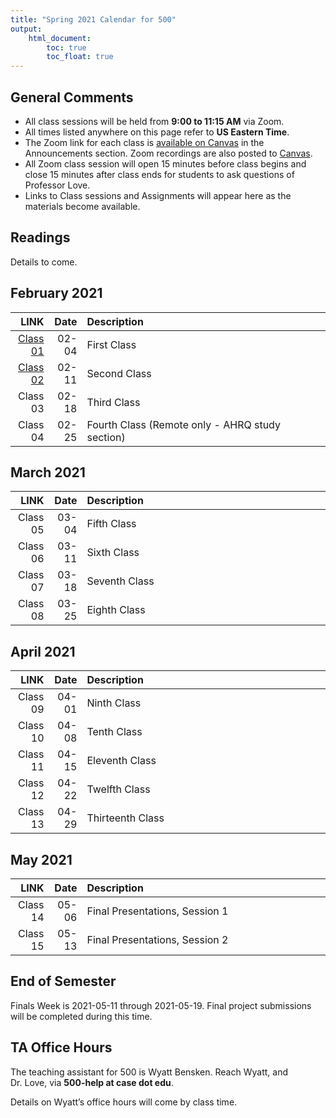 ```yaml
---
title: "Spring 2021 Calendar for 500"
output: 
    html_document:
        toc: true
        toc_float: true
---
```


## General Comments {-}

- All class sessions will be held from **9:00 to 11:15 AM** via Zoom. 
- All times listed anywhere on this page refer to **US Eastern Time**.
- The Zoom link for each class is [available on Canvas](https://canvas.case.edu) in the Announcements section. Zoom recordings are also posted to [Canvas](https://canvas.case.edu).
- All Zoom class session will open 15 minutes before class begins and close 15 minutes after class ends for students to ask questions of Professor Love.
- Links to Class sessions and Assignments will appear here as the materials become available.

## Readings

Details to come.

## February 2021

LINK | Date | Description
--------: | -------: | :-------------------------------------------------------
[Class 01](https://github.com/THOMASELOVE/500-2021/tree/master/classes/class01) | 02-04 | First Class
[Class 02](https://github.com/THOMASELOVE/500-2021/tree/master/classes/class02) | 02-11 | Second Class
Class 03 | 02-18 | Third Class
Class 04 | 02-25 | Fourth Class (Remote only - AHRQ study section)

## March 2021

LINK | Date | Description
--------: | -------: | :-------------------------------------------------------
Class 05 | 03-04 | Fifth Class
Class 06 | 03-11 | Sixth Class
Class 07 | 03-18 | Seventh Class
Class 08 | 03-25 | Eighth Class

## April 2021

LINK | Date | Description
--------: | -------: | :-------------------------------------------------------
Class 09 | 04-01 | Ninth Class
Class 10 | 04-08 | Tenth Class
Class 11 | 04-15 | Eleventh Class
Class 12 | 04-22 | Twelfth Class
Class 13 | 04-29 | Thirteenth Class

## May 2021

LINK | Date | Description
--------: | -------: | :-------------------------------------------------------
Class 14 | 05-06 | Final Presentations, Session 1
Class 15 | 05-13 | Final Presentations, Session 2

## End of Semester

Finals Week is 2021-05-11 through 2021-05-19. Final project submissions will be completed during this time.

## TA Office Hours

The teaching assistant for 500 is Wyatt Bensken. Reach Wyatt, and Dr. Love, via **500-help at case dot edu**.

Details on Wyatt's office hours will come by class time.


